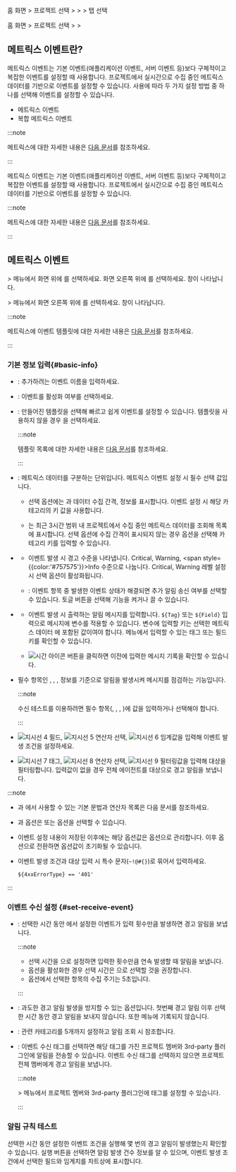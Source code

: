 
<Xclude product="npm">

홈 화면 &gt; 프로젝트 선택 &gt; <Cmdname sid="event_statistic" className="uitext" /> &gt; <Cmdname sid="event_setting" className="uitext" /> &gt; <Cmdname sid="metrics" className="uitext" /> 탭 선택

</Xclude>

<InDoc product="npm">

홈 화면 &gt; 프로젝트 선택 &gt; <Cmdname sid="event_statistic" className="uitext" /> &gt; <Cmdname sid="event_setting" className="uitext" />

</InDoc>

## 메트릭스 이벤트란?

<Xclude product='npm'>

메트릭스 이벤트는 기본 이벤트(애플리케이션 이벤트, 서버 이벤트 등)보다 구체적이고 복잡한 이벤트를 설정할 때 사용합니다. 프로젝트에서 실시간으로 수집 중인 메트릭스 데이터를 기반으로 이벤트를 설정할 수 있습니다. 사용에 따라 두 가지 설정 방법 중 하나를 선택해 이벤트를 설정할 수 있습니다.

- 메트릭스 이벤트
- 복합 메트릭스 이벤트

:::note

메트릭스에 대한 자세한 내용은 [다음 문서](metrics-intro)를 참조하세요.

:::

</Xclude>

<InDoc product='npm'>

메트릭스 이벤트는 기본 이벤트(애플리케이션 이벤트, 서버 이벤트 등)보다 구체적이고 복잡한 이벤트를 설정할 때 사용합니다. 프로젝트에서 실시간으로 수집 중인 메트릭스 데이터를 기반으로 이벤트를 설정할 수 있습니다.

:::note

메트릭스에 대한 자세한 내용은 [다음 문서](../metrics/common-metrics-intro)를 참조하세요.

:::

</InDoc>

## 메트릭스 이벤트

<Xclude product="npm">

<Cmdname sid="event_statistic" className="uitext" /> &gt; <Cmdname sid="event_setting" className="uitext" /> 메뉴에서 화면 위에 <Cmdname sid="metrics" className="uitext" />를 선택하세요. 화면 오른쪽 위에 <Cmdname sid="add_notification" className="uitext" />를 선택하세요. <Cmdname sid="metrics_event" className="uitext" /> 창이 나타납니다.

</Xclude>

<InDoc product="npm">

<Cmdname sid="event_statistic" className="uitext" /> &gt; <Cmdname sid="event_setting" className="uitext" /> 메뉴에서 화면 오른쪽 위에 <Cmdname sid="add_notification" className="uitext" />를 선택하세요. <Cmdname sid="metrics_event" className="uitext" /> 창이 나타납니다.

</InDoc>

<ImgLang img='set-events-metrics.png' desc='메트릭스 이벤트' />

<InDoc product='kubernetes'>

:::note

메트릭스에 이벤트 템플릿에 대한 자세한 내용은 [다음 문서](#k8s-metrics-event-template)를 참조하세요.

:::

</InDoc>

### 기본 정보 입력{#basic-info}

* <Cmdname sid="event_name" className="uitext" />: 추가하려는 이벤트 이름을 입력하세요.

* <Cmdname sid="enable_events" className="uitext" />: 이벤트를 활성화 여부를 선택하세요.

* <Cmdname sid="template" className="uitext" />: 만들어진 템플릿을 선택해 빠르고 쉽게 이벤트를 설정할 수 있습니다. 템플릿을 사용하지 않을 경우 <Cmdname sid="metrics_option_disabled" className="uitext" />을 선택하세요.

  <InDoc product='java,php,nodejs,python,golang,dotnet,postgresql,postgresql-v1,browser,npm'>

  :::note

  템플릿 목록에 대한 자세한 내용은 [다음 문서](#template)를 참조하세요.

  :::

  </InDoc>

* <Cmdname sid="category" className="uitext" />: 메트릭스 데이터를 구분하는 단위입니다. 메트릭스 이벤트 설정 시 필수 선택 값입니다.
  
  <ImgLang img='set-event-select-category.png' desc='메트릭스 이벤트 - 카테고리' />

  * <Cmdname sid="category" className="uitext" /> 선택 옵션에는 <LinkImage img="number-01.png" className="ico" /> <Cmdname sid="name" className="uitext" />과 <LinkImage img="number-02.png" className="ico" /> 데이터 수집 간격, <LinkImage img="number-03.png" className="ico" /> <Cmdname sid="key" className="uitext" /> 정보를 표시합니다. 이벤트 설정 시 해당 카테고리의 키 값을 사용합니다.

  * <Cmdname sid="category" className="uitext" />는 최근 3시간 범위 내 프로젝트에서 수집 중인 메트릭스 데이터를 조회해 목록에 표시합니다. <Cmdname sid="category" className="uitext" /> 선택 옵션에 수집 간격이 표시되지 않는 경우 <Cmdname sid="enter_category_self" className="uitext" /> 옵션을 선택해 카테고리 키를 입력할 수 있습니다.

* <Cmdname sid="level" className="uitext" />

  * 이벤트 발생 시 경고 수준을 나타냅니다. <span class='vslow'>Critical</span>, <span class='slow'>Warning</span>, <span style={{color:'#757575'}}>Info</span> 수준으로 나눕니다. <span class='vslow'>Critical</span>, <span class='slow'>Warning</span> 레벨 설정 시 <Cmdname sid="resolved_event_notification" className="uitext" /> 선택 옵션이 활성화됩니다.

  * <Cmdname sid="resolved_event_notification" className="uitext" /><ScrollToLink anchor='scrollTo-resolve-event' />: 이벤트 항목 중 발생한 이벤트 상태가 해결되면 추가 알림 송신 여부를 선택할 수 있습니다. 토글 버튼을 선택해 기능을 켜거나 끌 수 있습니다.

* <Cmdname sid="message" className="uitext" />

  * 이벤트 발생 시 출력하는 알림 메시지를 입력합니다. <code>&#36;&#123;Tag&#125;</code> 또는 <code>&#36;&#123;Field&#125;</code> 입력으로 메시지에 변수를 적용할 수 있습니다. 변수에 입력할 키는 선택한 메트릭스 데이터 <Cmdname sid="category" className="uitext" />에 포함된 값이여야 합니다. <Cmdname sid="tag_count" className="uitext" /> 메뉴에서 입력할 수 있는 태그 또는 필드키를 확인할 수 있습니다.

    <ImgLang img='event-config-message-example.png' desc='Message example' />

  * ![시간 아이콘](/img/ico-timing.svg) 버튼을 클릭하면 이전에 입력한 메시지 기록을 확인할 수 있습니다.

* <Cmdname sid="alert_test" className="uitext" />

  필수 항목인 <Cmdname sid="event_name" className="uitext" />, <Cmdname sid="category" className="uitext" />, <Cmdname sid="level" className="uitext" />, <Cmdname sid="message" className="uitext" /> 정보를 기준으로 알림을 발생시켜 메시지를 점검하는 기능입니다.

  :::note

  수신 테스트를 이용하려면 필수 항목(<Cmdname sid="event_name" className="uitext" />, <Cmdname sid="category" className="uitext" />, <Cmdname sid="level" className="uitext" />, <Cmdname sid="message" className="uitext" />)에 값을 입력하거나 선택해야 합니다.

  :::

* <Cmdname sid="metrics_event_rules" className="uitext" />

  <ImgLang img='set-event-condition.png' desc='이벤트 발생 조건' />

  ![지시선 4](/img/number-04.png) 필드, ![지시선 5](/img/number-05.png) 연산자 선택, ![지시선 6](/img/number-06.png) 임계값을 입력해 이벤트 발생 조건을 설정하세요.

* <Cmdname sid="alert_object_filtering" className="uitext" />

  <ImgLang img='set-event-filtering.png' desc='이벤트 대상 필터링' />

  ![지시선 7](/img/number-07.png) 태그, ![지시선 8](/img/number-08.png) 연산자 선택, ![지시선 9](/img/number-09.png) 필터링값을 입력해 대상을 필터링합니다. 입력값이 없을 경우 전체 에이전트를 대상으로 경고 알림을 보냅니다.

:::note

* <Cmdname sid="metrics_event_rules" className="uitext" />과 <Cmdname sid="alert_object_filtering" className="uitext" />에서 사용할 수 있는 기본 문법과 연산자 목록은 <Link to="#condition-guide">다음 문서</Link>를 참조하세요.

* <Cmdname sid="metrics_event_rules" className="uitext" />과 <Cmdname sid="alert_object_filtering" className="uitext" /> 옵션은 <Cmdname sid="metrics_rule_select" className="uitext" /> 또는 <Cmdname sid="metrics_rule_direct" className="uitext" /> 옵션을 선택할 수 있습니다.

* 이벤트 설정 내용이 저장된 이후에는 해당 옵션값은 <Cmdname sid="metrics_rule_direct" className="uitext" /> 옵션으로 관리합니다. 이후 <Cmdname sid="metrics_rule_select" className="uitext" /> 옵션으로 전환하면 옵션값이 초기화될 수 있습니다.

* 이벤트 발생 조건과 대상 입력 시 특수 문자(<code>~!@#$%^&*()_+=-[]`</code>)를 포함하거나 숫자로 시작하는 필드명을 입력하면 오류가 발생할 수 있습니다. 이런 경우 <Cmdname sid="metrics_rule_direct" className="uitext" /> 옵션을 선택한 다음 예시와 같이 중괄호(<code>${}</code>)로 묶어서 입력하세요.

  ```text
  ${4xxErrorType} == '401'
  ```

:::

### 이벤트 수신 설정 {#set-receive-event}

<ImgLang img='set-event-receive.png' desc='이벤트 수신 설정' />

* <Cmdname sid="number_of_event" className="uitext" />: 선택한 시간 동안 <Cmdname sid="metrics_event_rules" className="uitext" />에서 설정한 이벤트가 입력 횟수만큼 발생하면 경고 알림을 보냅니다.

  :::note

  * 선택 시간을 <Cmdname sid="metrics_option_disabled" className="uitext" />으로 설정하면 입력한 횟수만큼 연속 발생할 때 알림을 보냅니다.
  * <Cmdname sid="resolved_event_notification" className="uitext" /> 옵션을 활성화한 경우 선택 시간은 <Cmdname sid="metrics_option_disabled" className="uitext" />으로 선택할 것을 권장합니다.
  * <Cmdname sid="category" className="uitext" /> 옵션에서 선택한 항목의 수집 주기는 5초입니다.
  
  :::

* <Cmdname sid="event_pause" className="uitext" /><ScrollToLink anchor='scrollTo-event-pause' />: 과도한 경고 알림 발생을 방지할 수 있는 옵션입니다. 첫번째 경고 알림 이후 선택한 시간 동안 경고 알림을 보내지 않습니다. 또한 <Cmdname sid="event_history" className="uitext" /> 메뉴에 기록되지 않습니다.

* <Cmdname sid="related_category" className="uitext" />: 관련 카테고리를 5개까지 설정하고 알림 조회 시 참조합니다.

* <Cmdname sid="event_tag" className="uitext" />: 이벤트 수신 태그를 선택하면 해당 태그를 가진 프로젝트 멤버와 3rd-party 플러그인에 알림을 전송할 수 있습니다. 이벤트 수신 태그를 선택하지 않으면 프로젝트 전체 멤버에게 경고 알림을 보냅니다.

  :::note

  <Cmdname sid="event_statistic" className="uitext" /> &gt; <Cmdname sid="event_receive_configuration" className="uitext" /> 메뉴에서 프로젝트 멤버와 3rd-party 플러그인에 태그를 설정할 수 있습니다.
  
  :::

### 알림 규칙 테스트

<ImgLang img='set-event-test.png' desc='경고 알림 테스트' />

선택한 시간 동안 설정한 이벤트 조건을 실행해 몇 번의 경고 알림이 발생했는지 확인할 수 있습니다. 실행 버튼을 선택하면 알림 발생 건수 정보를 알 수 있으며, 이벤트 발생 조건에서 선택한 필드와 임계치를 차트상에 표시합니다.
